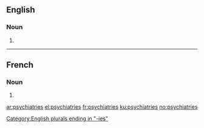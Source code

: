==English==

===Noun===
{{head|en|plural}}

# {{plural of|psychiatry|lang=en}}

[[Category:English plurals ending in "-ies"]]

----

==French==

===Noun===
{{head|fr|plural}} {{f-p}}

# {{plural of|psychiatrie|lang=fr}}

[[ar:psychiatries]]
[[el:psychiatries]]
[[fr:psychiatries]]
[[ku:psychiatries]]
[[no:psychiatries]]